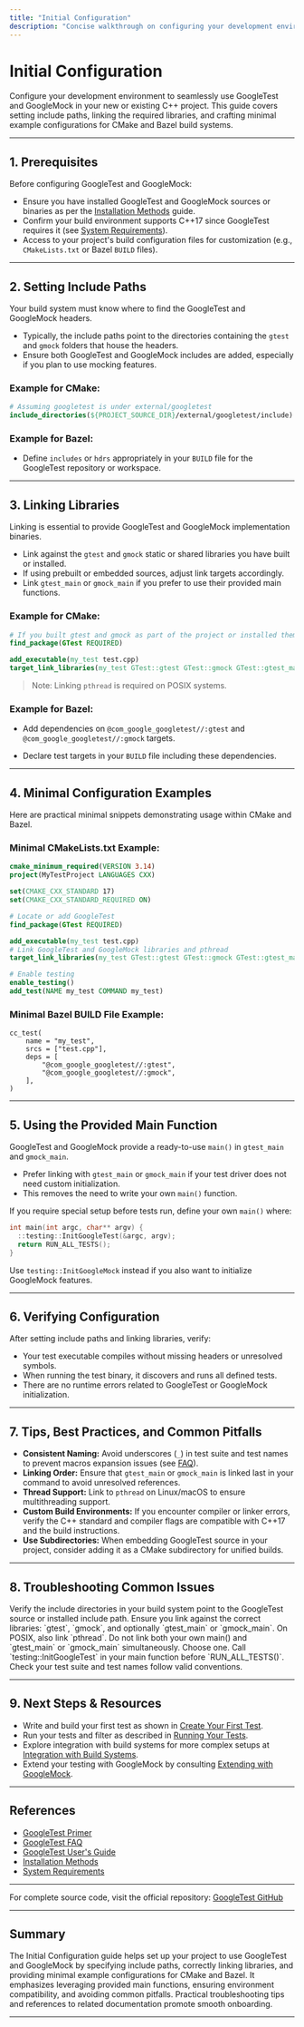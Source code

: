 ```yaml
---
title: "Initial Configuration"
description: "Concise walkthrough on configuring your development environment to use GoogleTest and GoogleMock in a new or existing project. Covers include paths, linking libraries, and example minimum CMake/Bazel configs."
---
```


# Initial Configuration

Configure your development environment to seamlessly use GoogleTest and GoogleMock in your new or existing C++ project. This guide covers setting include paths, linking the required libraries, and crafting minimal example configurations for CMake and Bazel build systems.

---

## 1. Prerequisites

Before configuring GoogleTest and GoogleMock:

- Ensure you have installed GoogleTest and GoogleMock sources or binaries as per the [Installation Methods](../getting-started/prerequisites-installation/installation-methods.md) guide.
- Confirm your build environment supports C++17 since GoogleTest requires it (see [System Requirements](../getting-started/prerequisites-installation/system-requirements.md)).
- Access to your project's build configuration files for customization (e.g., `CMakeLists.txt` or Bazel `BUILD` files).

---

## 2. Setting Include Paths

Your build system must know where to find the GoogleTest and GoogleMock headers.

- Typically, the include paths point to the directories containing the `gtest` and `gmock` folders that house the headers.
- Ensure both GoogleTest and GoogleMock includes are added, especially if you plan to use mocking features.

### Example for CMake:

```cmake
# Assuming googletest is under external/googletest
include_directories(${PROJECT_SOURCE_DIR}/external/googletest/include)
```

### Example for Bazel:

- Define `includes` or `hdrs` appropriately in your `BUILD` file for the GoogleTest repository or workspace.

---

## 3. Linking Libraries

Linking is essential to provide GoogleTest and GoogleMock implementation binaries.

- Link against the `gtest` and `gmock` static or shared libraries you have built or installed.
- If using prebuilt or embedded sources, adjust link targets accordingly.
- Link `gtest_main` or `gmock_main` if you prefer to use their provided main functions.

### Example for CMake:

```cmake
# If you built gtest and gmock as part of the project or installed them
find_package(GTest REQUIRED)

add_executable(my_test test.cpp)
target_link_libraries(my_test GTest::gtest GTest::gmock GTest::gtest_main GTest::gmock_main pthread)
```

> Note: Linking `pthread` is required on POSIX systems.

### Example for Bazel:

- Add dependencies on `@com_google_googletest//:gtest` and `@com_google_googletest//:gmock` targets.

- Declare test targets in your `BUILD` file including these dependencies.

---

## 4. Minimal Configuration Examples

Here are practical minimal snippets demonstrating usage within CMake and Bazel.

### Minimal CMakeLists.txt Example:

```cmake
cmake_minimum_required(VERSION 3.14)
project(MyTestProject LANGUAGES CXX)

set(CMAKE_CXX_STANDARD 17)
set(CMAKE_CXX_STANDARD_REQUIRED ON)

# Locate or add GoogleTest
find_package(GTest REQUIRED)

add_executable(my_test test.cpp)
# Link GoogleTest and GoogleMock libraries and pthread
target_link_libraries(my_test GTest::gtest GTest::gmock GTest::gtest_main GTest::gmock_main pthread)

# Enable testing
enable_testing()
add_test(NAME my_test COMMAND my_test)
```

### Minimal Bazel BUILD File Example:

```bazel
cc_test(
    name = "my_test",
    srcs = ["test.cpp"],
    deps = [
        "@com_google_googletest//:gtest",
        "@com_google_googletest//:gmock",
    ],
)
```

---

## 5. Using the Provided Main Function

GoogleTest and GoogleMock provide a ready-to-use `main()` in `gtest_main` and `gmock_main`.

- Prefer linking with `gtest_main` or `gmock_main` if your test driver does not need custom initialization.
- This removes the need to write your own `main()` function.

If you require special setup before tests run, define your own `main()` where:

```c++
int main(int argc, char** argv) {
  ::testing::InitGoogleTest(&argc, argv);
  return RUN_ALL_TESTS();
}
```

Use `testing::InitGoogleMock` instead if you also want to initialize GoogleMock features.

---

## 6. Verifying Configuration

After setting include paths and linking libraries, verify:

- Your test executable compiles without missing headers or unresolved symbols.
- When running the test binary, it discovers and runs all defined tests.
- There are no runtime errors related to GoogleTest or GoogleMock initialization.

---

## 7. Tips, Best Practices, and Common Pitfalls

- **Consistent Naming:** Avoid underscores (`_`) in test suite and test names to prevent macros expansion issues (see [FAQ](../docs/faq.md#why-should-test-suite-names-and-test-names-not-contain-underscore)).
- **Linking Order:** Ensure that `gtest_main` or `gmock_main` is linked last in your command to avoid unresolved references.
- **Thread Support:** Link to `pthread` on Linux/macOS to ensure multithreading support.
- **Custom Build Environments:** If you encounter compiler or linker errors, verify the C++ standard and compiler flags are compatible with C++17 and the build instructions.
- **Use Subdirectories:** When embedding GoogleTest source in your project, consider adding it as a CMake subdirectory for unified builds.

---

## 8. Troubleshooting Common Issues

<AccordionGroup title="Common Setup Issues">
<Accordion title="Compiler cannot find gtest/gtest.h">
Verify the include directories in your build system point to the GoogleTest source or installed include path.
</Accordion>
<Accordion title="Linker errors for gtest symbols">
Ensure you link against the correct libraries: `gtest`, `gmock`, and optionally `gtest_main` or `gmock_main`. On POSIX, also link `pthread`.
</Accordion>
<Accordion title="Multiple definitions of main()">
Do not link both your own main() and `gtest_main` or `gmock_main` simultaneously. Choose one.
</Accordion>
<Accordion title="Tests are not discovered or run">
Call `testing::InitGoogleTest` in your main function before `RUN_ALL_TESTS()`.
Check your test suite and test names follow valid conventions.
</Accordion>
</AccordionGroup>

---

## 9. Next Steps & Resources

- Write and build your first test as shown in [Create Your First Test](../getting-started/first-test-run/create-first-test.md).
- Run your tests and filter as described in [Running Your Tests](../getting-started/first-test-run/run-tests.md).
- Explore integration with build systems for more complex setups at [Integration with Build Systems](../../overview/use-cases-integration/integration-with-build-systems.md).
- Extend your testing with GoogleMock by consulting [Extending with GoogleMock](../../overview/use-cases-integration/extending-with-googlemock.md).

---

## References

- [GoogleTest Primer](../primer.md)
- [GoogleTest FAQ](../docs/faq.md)
- [GoogleTest User's Guide](../index.md)
- [Installation Methods](../prerequisites-installation/installation-methods.md)
- [System Requirements](../prerequisites-installation/system-requirements.md)

---

For complete source code, visit the official repository: [GoogleTest GitHub](https://github.com/google/googletest)

---

## Summary

The Initial Configuration guide helps set up your project to use GoogleTest and GoogleMock by specifying include paths, correctly linking libraries, and providing minimal example configurations for CMake and Bazel. It emphasizes leveraging provided main functions, ensuring environment compatibility, and avoiding common pitfalls. Practical troubleshooting tips and references to related documentation promote smooth onboarding.

---